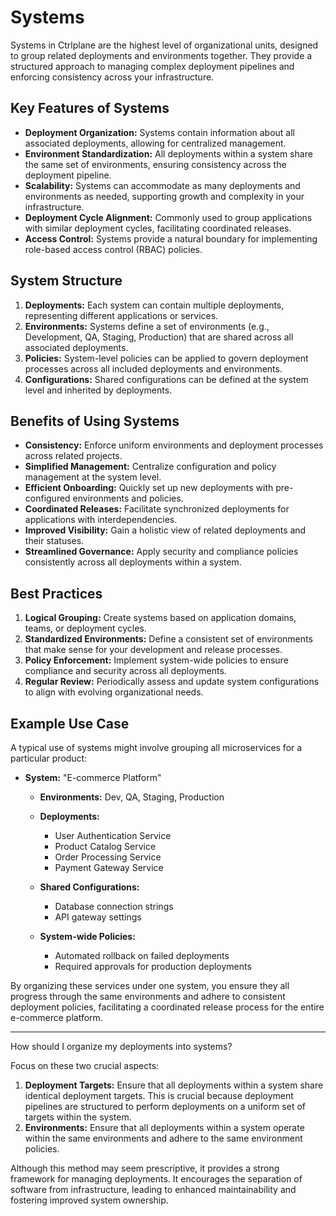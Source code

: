 # Systems

Systems in Ctrlplane are the highest level of organizational units, designed to
group related deployments and environments together. They provide a structured
approach to managing complex deployment pipelines and enforcing consistency
across your infrastructure.

## Key Features of Systems

- **Deployment Organization:** Systems contain information about all associated
  deployments, allowing for centralized management.
- **Environment Standardization:** All deployments within a system share the
  same set of environments, ensuring consistency across the deployment pipeline.
- **Scalability:** Systems can accommodate as many deployments and environments
  as needed, supporting growth and complexity in your infrastructure.
- **Deployment Cycle Alignment:** Commonly used to group applications with
  similar deployment cycles, facilitating coordinated releases.
- **Access Control:** Systems provide a natural boundary for implementing
  role-based access control (RBAC) policies.

## System Structure

1. **Deployments:** Each system can contain multiple deployments, representing
   different applications or services.
2. **Environments:** Systems define a set of environments (e.g., Development,
   QA, Staging, Production) that are shared across all associated deployments.
3. **Policies:** System-level policies can be applied to govern deployment
   processes across all included deployments and environments.
4. **Configurations:** Shared configurations can be defined at the system level
   and inherited by deployments.

## Benefits of Using Systems

- **Consistency:** Enforce uniform environments and deployment processes across
  related projects.
- **Simplified Management:** Centralize configuration and policy management at
  the system level.
- **Efficient Onboarding:** Quickly set up new deployments with pre-configured
  environments and policies.
- **Coordinated Releases:** Facilitate synchronized deployments for applications
  with interdependencies.
- **Improved Visibility:** Gain a holistic view of related deployments and their
  statuses.
- **Streamlined Governance:** Apply security and compliance policies
  consistently across all deployments within a system.

## Best Practices

1. **Logical Grouping:** Create systems based on application domains, teams, or
   deployment cycles.
2. **Standardized Environments:** Define a consistent set of environments that
   make sense for your development and release processes.
3. **Policy Enforcement:** Implement system-wide policies to ensure compliance
   and security across all deployments.
4. **Regular Review:** Periodically assess and update system configurations to
   align with evolving organizational needs.

## Example Use Case

A typical use of systems might involve grouping all microservices for a
particular product:

- **System:** "E-commerce Platform"

  - **Environments:** Dev, QA, Staging, Production

  - **Deployments:**

    - User Authentication Service
    - Product Catalog Service
    - Order Processing Service
    - Payment Gateway Service

  - **Shared Configurations:**

    - Database connection strings
    - API gateway settings

  - **System-wide Policies:**

    - Automated rollback on failed deployments
    - Required approvals for production deployments

By organizing these services under one system, you ensure they all progress
through the same environments and adhere to consistent deployment policies,
facilitating a coordinated release process for the entire e-commerce platform.

---

How should I organize my deployments into systems?

Focus on these two crucial aspects:

1. **Deployment Targets:** Ensure that all deployments within a system share
   identical deployment targets. This is crucial because deployment pipelines
   are structured to perform deployments on a uniform set of targets within the
   system.
2. **Environments:** Ensure that all deployments within a system operate within
   the same environments and adhere to the same environment policies.

Although this method may seem prescriptive, it provides a strong framework for
managing deployments. It encourages the separation of software from
infrastructure, leading to enhanced maintainability and fostering improved
system ownership.
